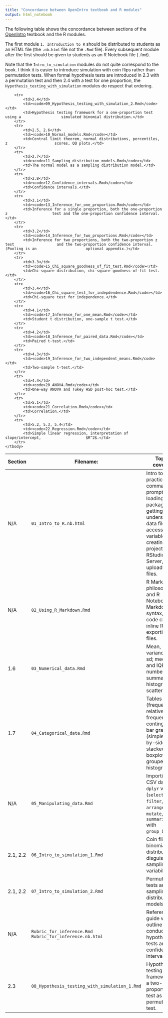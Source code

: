 ```yaml
---
title: "Concordance between OpenIntro textbook and R modules"
output: html_notebook
---
```


The following table shows the concordance between sections of the [OpenIntro](https://www.openintro.org/stat/textbook.php?stat_book=isrs) textbook and the R modules.

The first module `1. Introduction to R` should be distributed to students as an HTML file (the `.nb.html` file not the `.Rmd` file). Every subsequent module after the first should be given to students as an R Notebook file (`.Rmd`).

Note that the `Intro_to_simulation` modules do not quite correspond to the book. I think it is easier to introduce simulation with coin flips rather than permutation tests. When formal hypothesis tests are introduced in 2.3 with a permutation test and then 2.4 with a test for one proportion, the `Hypothesis_testing_with_simulation` modules do respect that ordering.

<!--html_preserve-->
<table class="table table-striped">
    <thead>
        <tr>
            <th>Section</th>
            <th>Filename:</th>
            <th>Topics covered:</th>
        </tr>
    </thead>
    <tbody>
        <tr>
            <td>N/A</td>
            <td><code>01_Intro_to_R.nb.html</code></td>
            <td>Intro to R, practice at the command prompt, loading packages,                   getting help, understanding data files and accessing variables,                 creating new projects in RStudio Server, uploading files.</td>
        </tr>
        <tr>
            <td>N/A</td>
            <td><code>02_Using_R_Markdown.Rmd</code></td>
            <td>R Markdown philosophy and R Notebooks, R Markdown syntax, R code                 chunks, inline R code, exporting files.</td>
        </tr>
        <tr>
            <td>1.6</td>
            <td><code>03_Numerical_data.Rmd</code></td>
            <td>Mean, variance, and sd; median and IQR; five-number summary,                    histograms, scatterplots.</td>
        </tr>
        <tr>
            <td>1.7</td> 
            <td><code>04_Categorical_data.Rmd</code></td>
            <td>Tables (frequency, relative frequency, contingency), bar graphs                 (simple, side-by-side, stacked), boxplots, grouped                              histograms.</td>
        </tr>
        <tr>
            <td>N/A</td>
            <td><code>05_Manipulating_data.Rmd</code></td>
            <td>Importing CSV data, `dplyr` verbs (`select`, `filter`,                          `arrange`, `mutate`, `summarise` with `group_by`).</td>
        </tr>
        <tr>
            <td>2.1, 2.2</td>
            <td><code>06_Intro_to_simulation_1.Rmd</code></td>
            <td>Coin flips (the binomial distribution in disguise) and sampling                 variability.</td>
        </tr>
        <tr>
            <td>2.1, 2.2</td>
            <td><code>07_Intro_to_simulation_2.Rmd</code></td>
            <td>Permutation tests and sampling distribution models.</td>
        </tr>
        <tr>
            <td>N/A</td>
            <td><code>Rubric_for_inference.Rmd</code><br/>
                <code>Rubric_for_inference.nb.html</code></td>
            <td>Reference guide with outline for conducting hypothesis tests and                 confidence intervals.</td>
        </tr>
        <tr>
            <td>2.3</td>
            <td><code>08_Hypothesis_testing_with_simulation_1.Rmd</code></td>
            <td>Hypothesis testing framework for a two-proportion test as a                     permutation test.
        </tr>
        <tr>
            <td>2.4</td>
            <td><code>09_Hypothesis_testing_with_simulation_2.Rmd</code></td>
            <td>Hypothesis testing framework for a one-proportion test using a                  simulated binomial distribution.</td>
        </tr>
        <tr>
            <td>2.5, 2.6</td>
            <td><code>10_Normal_models.Rmd</code></td>
            <td>Central limit theorem, normal distributions, percentiles, z                     scores, QQ plots.</td>
        </tr>
        <tr>
            <td>2.7</td>
            <td><code>11_Sampling_distribution_models.Rmd</code></td>
            <td>The normal model as a sampling distribution model.</td>
        </tr>
        <tr>
            <td>2.8</td>
            <td><code>12_Confidence_intervals.Rmd</code></td>
            <td>Confidence intervals.</td>
        </tr>
        <tr>
            <td>3.1</td>
            <td><code>13_Inference_for_one_proportion.Rmd</code></td>
            <td>Inference for a single proportion, both the one-proportion z                    test and the one-proportion confidence interval.</td>
        </tr>
        <tr>
            <td>3.2</td>
            <td><code>14_Inference_for_two_proportions.Rmd</code></td>
            <td>Inference for two proportions, both the two-proportion z test                   and the two-proportion confidence interval. (Pooling is an                      optional appendix.)</td>
        </tr>
        <tr>
            <td>3.3</td>
            <td><code>15_Chi_square_goodness_of_fit_test.Rmd</code></td>
            <td>Chi-square distribution, chi-square goodness-of-fit test.</td>
        </tr>
        <tr>
            <td>3.4</td>
            <td><code>16_Chi_square_test_for_indepdendence.Rmd</code></td>
            <td>Chi-square test for independence.</td>
        </tr>
        <tr>
            <td>4.1</td>
            <td><code>17_Inference_for_one_mean.Rmd</code></td>
            <td>Student t distribution, one-sample t test.</td>
        </tr>
        <tr>
            <td>4.2</td>
            <td><code>18_Inference_for_paired_data.Rmd</code></td>
            <td>Paired t-test.</td>
        </tr>
        <tr>
            <td>4.3</td>
            <td><code>19_Inference_for_two_independent_means.Rmd</code></td>
            <td>Two-sample t-test.</td>
        </tr>
        <tr>
            <td>4.4</td> 
            <td><code>20_ANOVA.Rmd</code></td>
            <td>One-way ANOVA and Tukey HSD post-hoc test.</td>
        </tr>
        <tr>
            <td>5.1</td>
            <td><code>21_Correlation.Rmd</code></td>
            <td>Correlation.</td>
        </tr>
        <tr>
            <td>5.2, 5.3, 5.4</td>
            <td><code>22_Regression.Rmd</code></td>
            <td>Simple linear regression, interpretation of slope/intercept,                    $R^2$.</td>
        </tr>
    </tbody>
</table>
<!--/html_preserve-->
